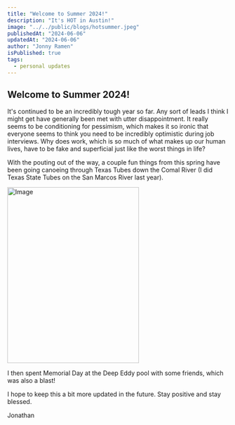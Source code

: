 ```yaml
---
title: "Welcome to Summer 2024!"
description: "It's HOT in Austin!"
image: "../../public/blogs/hotsummer.jpeg"
publishedAt: "2024-06-06"
updatedAt: "2024-06-06"
author: "Jonny Ramen"
isPublished: true
tags:
  - personal updates
---
```


## Welcome to Summer 2024!

It's continued to be an incredibly tough year so far. Any sort of leads I think I might get have generally been
met with utter disappointment. It really seems to be conditioning for pessimism, which makes it so ironic that
everyone seems to think you need to be incredibly optimistic during job interviews. Why does work, which is so
much of what makes up our human lives, have to be fake and superficial just like the worst things in life?

With the pouting out of the way, a couple fun things from this spring have been going canoeing through Texas Tubes
down the Comal River (I did Texas State Tubes on the San Marcos River last year).

<Image
  src="/blogs/tubingfriends.png"
  width="300"
  height="400"
  alt="Image"
  sizes="100vw"
/>

I then spent Memorial Day at the Deep Eddy pool with some friends, which was also a blast!

I hope to keep this a bit more updated in the future. Stay positive and stay blessed.

Jonathan
